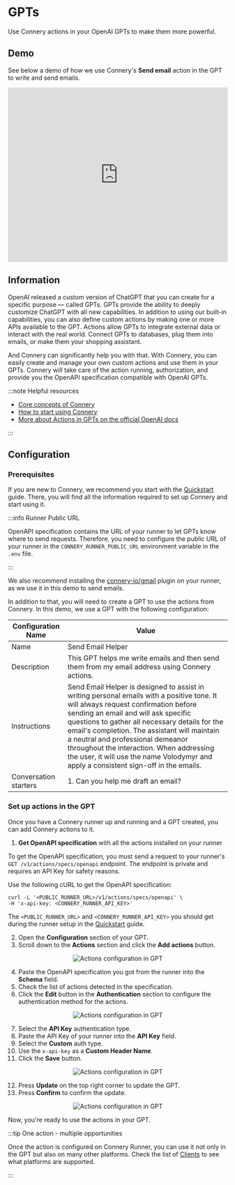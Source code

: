 # GPTs

Use Connery actions in your OpenAI GPTs to make them more powerful.

## Demo

See below a demo of how we use Connery's **Send email** action in the GPT to write and send emails.

<iframe
  width="100%"
  height="400"
  src="https://www.youtube.com/embed/td9Y_6mlV10?si=jQef1IjqBwyoUD4P&amp;controls=0"
  title="YouTube video player"
  frameborder="0"
  allow="accelerometer; autoplay; clipboard-write; encrypted-media; gyroscope; picture-in-picture; web-share"
  allowfullscreen
></iframe>

## Information

OpenAI released a custom version of ChatGPT that you can create for a specific purpose — called GPTs.
GPTs provide the ability to deeply customize ChatGPT with all new capabilities.
In addition to using our built-in capabilities, you can also define custom actions by making one or more APIs available to the GPT.
Actions allow GPTs to integrate external data or interact with the real world.
Connect GPTs to databases, plug them into emails, or make them your shopping assistant.

And Connery can significantly help you with that.
With Connery, you can easily create and manage your own custom actions and use them in your GPTs.
Connery will take care of the action running, authorization, and provide you the OpenAPI specification compatible with OpenAI GPTs.

:::note Helpful resources

- [Core concepts of Connery](/docs/platform/introduction/core-concepts)
- [How to start using Connery](/docs/platform/quick-start/)
- [More about Actions in GPTs on the official OpenAI docs](https://platform.openai.com/docs/actions)

:::

## Configuration

### Prerequisites

If you are new to Connery, we recommend you start with the [Quickstart](/docs/platform/quick-start/) guide.
There, you will find all the information required to set up Connery and start using it.

:::info Runner Public URL

OpenAPI specification contains the URL of your runner to let GPTs know where to send requests.
Therefore, you need to configure the public URL of your runner in the `CONNERY_RUNNER_PUBLIC_URL` environment variable in the `.env` file.

:::

We also recommend installing the [connery-io/gmail](https://github.com/connery-io/gmail) plugin on your runner, as we use it in this demo to send emails.

In addition to that, you will need to create a GPT to use the actions from Connery.
In this demo, we use a GPT with the following configuration:

| Configuration Name    | Value                                                                                                                                                                                                                                                                                                                                                                                                                                                |
| --------------------- | ---------------------------------------------------------------------------------------------------------------------------------------------------------------------------------------------------------------------------------------------------------------------------------------------------------------------------------------------------------------------------------------------------------------------------------------------------- |
| Name                  | Send Email Helper                                                                                                                                                                                                                                                                                                                                                                                                                                    |
| Description           | This GPT helps me write emails and then send them from my email address using Connery actions.                                                                                                                                                                                                                                                                                                                                                       |
| Instructions          | Send Email Helper is designed to assist in writing personal emails with a positive tone. It will always request confirmation before sending an email and will ask specific questions to gather all necessary details for the email's completion. The assistant will maintain a neutral and professional demeanor throughout the interaction. When addressing the user, it will use the name Volodymyr and apply a consistent sign-off in the emails. |
| Conversation starters | 1. Can you help me draft an email?                                                                                                                                                                                                                                                                                                                                                                                                                   |

### Set up actions in the GPT

Once you have a Connery runner up and running and a GPT created, you can add Connery actions to it.

1. **Get OpenAPI specification** with all the actions installed on your runner

To get the OpenAPI specification, you must send a request to your runner's `GET /v1/actions/specs/openapi` endpoint.
The endpoint is private and requires an API Key for safety reasons.

Use the following cURL to get the OpenAPI specification:

```
curl -L '<PUBLIC_RUNNER_URL>/v1/actions/specs/openapi' \
-H 'x-api-key: <CONNERY_RUNNER_API_KEY>'
```

The `<PUBLIC_RUNNER_URL>` and `<CONNERY_RUNNER_API_KEY>` you should get during the runner setup in the [Quickstart](/docs/platform/quick-start/) guide.

2. Open the **Configuration** section of your GPT.
3. Scroll down to the **Actions** section and click the **Add actions** button.

<p align="center">
  <img
    src="/img/openai/actions-configuration-in-gpt-1@2x.png"
    alt="Actions configuration in GPT"
  />
</p>

4. Paste the OpenAPI specification you got from the runner into the **Schema** field.
5. Check the list of actions detected in the specification.
6. Click the **Edit** button in the **Authentication** section to configure the authentication method for the actions.

<p align="center">
  <img
    src="/img/openai/actions-configuration-in-gpt-2@2x.png"
    alt="Actions configuration in GPT"
  />
</p>

7. Select the **API Key** authentication type.
8. Paste the API Key of your runner into the **API Key** field.
9. Select the **Custom** auth type.
10. Use the `x-api-key` as a **Custom Header Name**.
11. Click the **Save** button.

<p align="center">
  <img
    src="/img/openai/actions-configuration-in-gpt-3@2x.png"
    alt="Actions configuration in GPT"
  />
</p>

12. Press **Update** on the top right corner to update the GPT.
13. Press **Confirm** to confirm the update.

<p align="center">
  <img
    src="/img/openai/actions-configuration-in-gpt-4@2x.png"
    alt="Actions configuration in GPT"
  />
</p>

Now, you're ready to use the actions in your GPT.

:::tip One action - multiple opportunities

Once the action is configured on Connery Runner, you can use it not only in the GPT but also on many other platforms.
Check the list of [Clients](/docs/clients/native/) to see what platforms are supported.

:::
